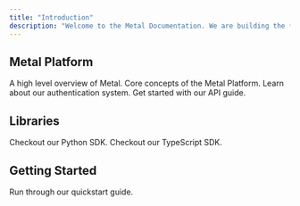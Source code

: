 ```yaml
---
title: "Introduction"
description: "Welcome to the Metal Documentation. We are building the ✨AI datastore✨ of the future."
---
```


## Metal Platform

<CardGroup>

  <Card title="Platform" icon="rectangles-mixed" href="/platform">
    A high level overview of Metal.
  </Card>
  <Card title="Concepts" icon="rectangle-history" href="/concepts">
    Core concepts of the Metal Platform.
  </Card>
   <Card title="Authentication" icon="rectangle-barcode" href="/authentication">
    Learn about our authentication system.
  </Card>
  <Card title="API Endpoints" icon="globe" href="/api-reference">
    Get started with our API guide.
  </Card>
</CardGroup>

## Libraries

<CardGroup>
  <Card title="Python SDK" icon="python" href="/sdk-python">
    Checkout our Python SDK.
  </Card>
  <Card title="Typescript SDK" icon="js" href="/sdk-typescript">
    Checkout our TypeScript SDK.
  </Card>
</CardGroup>

## Getting Started

<CardGroup>
  <Card title="Quickstart" icon="rabbit-running" href="/get-started-typescript">
    Run through our quickstart guide.
  </Card>
</CardGroup>
